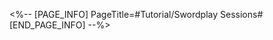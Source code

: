 <%-- [PAGE_INFO]
PageTitle=#Tutorial/Swordplay Sessions#
[END_PAGE_INFO] --%>
{{Tutorial
|sort      = 816701
|title     = Swordplay Sessions
|subtitle  = 
|type      = 
|about     = 
|image1    = Tutorial Swordplay Sessions 1.png{{subst:void|<!--$UPLOAD:<<SpriteOutput/TutorialPic/TutorialPage_816701.png>-<Tutorial Swordplay Sessions 1.png>-<Tutorial Files>>-->}}
|text1     = Through {{Color|h|nobold=1|training}}, March 7th can improve her {{Color|h|nobold=1|stats}}. With each type of {{Color|h|nobold=1|training}}, its effectiveness increases after a certain level of progress.
|image2    = Tutorial Swordplay Sessions 2.png{{subst:void|<!--$UPLOAD:<<SpriteOutput/TutorialPic/TutorialPage_816702.png>-<Tutorial Swordplay Sessions 2.png>-<Tutorial Files>>-->}}
|text2     = Training consumes {{Color|h|nobold=1|Mood}}, and when Mood is low, {{Color|h|nobold=1|training efficiency}} will also decrease. Mood can be restored through {{Color|h|nobold=1|Excursions}}.
|image3    = Tutorial Swordplay Sessions 3.png{{subst:void|<!--$UPLOAD:<<SpriteOutput/TutorialPic/TutorialPage_816703.png>-<Tutorial Swordplay Sessions 3.png>-<Tutorial Files>>-->}}
|text3     = During training, {{Color|h|nobold=1|Epiphany Flare}} may be triggered, {{Color|h|nobold=1|doubling}} the stats gain for that session.
}}